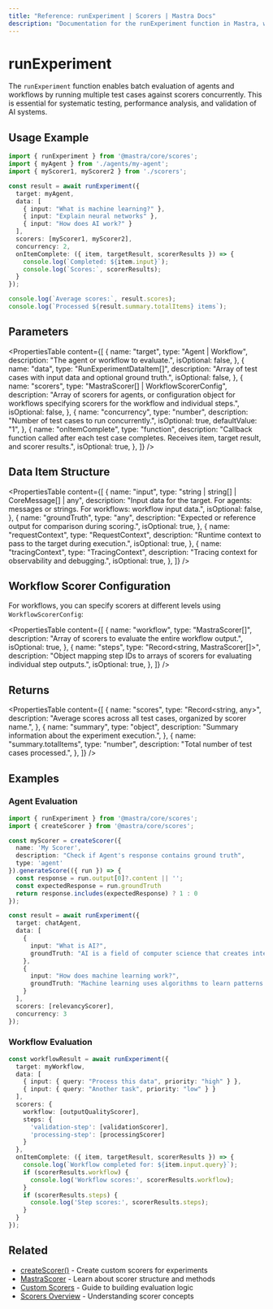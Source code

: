 ```yaml
---
title: "Reference: runExperiment | Scorers | Mastra Docs"
description: "Documentation for the runExperiment function in Mastra, which enables batch evaluation of agents and workflows using multiple scorers."
---
```


# runExperiment

The `runExperiment` function enables batch evaluation of agents and workflows by running multiple test cases against scorers concurrently. This is essential for systematic testing, performance analysis, and validation of AI systems.

## Usage Example

```typescript
import { runExperiment } from '@mastra/core/scores';
import { myAgent } from './agents/my-agent';
import { myScorer1, myScorer2 } from './scorers';

const result = await runExperiment({
  target: myAgent,
  data: [
    { input: "What is machine learning?" },
    { input: "Explain neural networks" },
    { input: "How does AI work?" }
  ],
  scorers: [myScorer1, myScorer2],
  concurrency: 2,
  onItemComplete: ({ item, targetResult, scorerResults }) => {
    console.log(`Completed: ${item.input}`);
    console.log(`Scores:`, scorerResults);
  }
});

console.log(`Average scores:`, result.scores);
console.log(`Processed ${result.summary.totalItems} items`);
```

## Parameters

<PropertiesTable
  content={[
    {
      name: "target",
      type: "Agent | Workflow",
      description: "The agent or workflow to evaluate.",
      isOptional: false,
    },
    {
      name: "data",
      type: "RunExperimentDataItem[]",
      description: "Array of test cases with input data and optional ground truth.",
      isOptional: false,
    },
    {
      name: "scorers",
      type: "MastraScorer[] | WorkflowScorerConfig",
      description: "Array of scorers for agents, or configuration object for workflows specifying scorers for the workflow and individual steps.",
      isOptional: false,
    },
    {
      name: "concurrency",
      type: "number",
      description: "Number of test cases to run concurrently.",
      isOptional: true,
      defaultValue: "1",
    },
    {
      name: "onItemComplete",
      type: "function",
      description: "Callback function called after each test case completes. Receives item, target result, and scorer results.",
      isOptional: true,
    },
  ]}
/>

## Data Item Structure

<PropertiesTable
  content={[
    {
      name: "input",
      type: "string | string[] | CoreMessage[] | any",
      description: "Input data for the target. For agents: messages or strings. For workflows: workflow input data.",
      isOptional: false,
    },
    {
      name: "groundTruth",
      type: "any",
      description: "Expected or reference output for comparison during scoring.",
      isOptional: true,
    },
    {
      name: "requestContext",
      type: "RequestContext",
      description: "Runtime context to pass to the target during execution.",
      isOptional: true,
    },
    {
      name: "tracingContext",
      type: "TracingContext",
      description: "Tracing context for observability and debugging.",
      isOptional: true,
    },
  ]}
/>

## Workflow Scorer Configuration

For workflows, you can specify scorers at different levels using `WorkflowScorerConfig`:

<PropertiesTable
  content={[
    {
      name: "workflow",
      type: "MastraScorer[]",
      description: "Array of scorers to evaluate the entire workflow output.",
      isOptional: true,
    },
    {
      name: "steps",
      type: "Record<string, MastraScorer[]>",
      description: "Object mapping step IDs to arrays of scorers for evaluating individual step outputs.",
      isOptional: true,
    },
  ]}
/>

## Returns

<PropertiesTable
  content={[
    {
      name: "scores",
      type: "Record<string, any>",
      description: "Average scores across all test cases, organized by scorer name.",
    },
    {
      name: "summary",
      type: "object",
      description: "Summary information about the experiment execution.",
    },
    {
      name: "summary.totalItems",
      type: "number",
      description: "Total number of test cases processed.",
    },
  ]}
/>

## Examples

### Agent Evaluation

```typescript
import { runExperiment } from '@mastra/core/scores';
import { createScorer } from '@mastra/core/scores';

const myScorer = createScorer({
  name: 'My Scorer',
  description: "Check if Agent's response contains ground truth",
  type: 'agent'
}).generateScore(({ run }) => {
  const response = run.output[0]?.content || '';
  const expectedResponse = run.groundTruth
  return response.includes(expectedResponse) ? 1 : 0
});

const result = await runExperiment({
  target: chatAgent,
  data: [
    { 
      input: "What is AI?",
      groundTruth: "AI is a field of computer science that creates intelligent machines."
    },
    {
      input: "How does machine learning work?",
      groundTruth: "Machine learning uses algorithms to learn patterns from data."
    }
  ],
  scorers: [relevancyScorer],
  concurrency: 3
});
```

### Workflow Evaluation

```typescript
const workflowResult = await runExperiment({
  target: myWorkflow,
  data: [
    { input: { query: "Process this data", priority: "high" } },
    { input: { query: "Another task", priority: "low" } }
  ],
  scorers: {
    workflow: [outputQualityScorer],
    steps: {
      'validation-step': [validationScorer],
      'processing-step': [processingScorer]
    }
  },
  onItemComplete: ({ item, targetResult, scorerResults }) => {
    console.log(`Workflow completed for: ${item.input.query}`);
    if (scorerResults.workflow) {
      console.log('Workflow scores:', scorerResults.workflow);
    }
    if (scorerResults.steps) {
      console.log('Step scores:', scorerResults.steps);
    }
  }
});
```

## Related

- [createScorer()](../../reference/scorers/create-scorer) - Create custom scorers for experiments
- [MastraScorer](../../reference/scorers/mastra-scorer) - Learn about scorer structure and methods
- [Custom Scorers](../../docs/scorers/custom-scorers) - Guide to building evaluation logic
- [Scorers Overview](../../docs/scorers/overview) - Understanding scorer concepts
